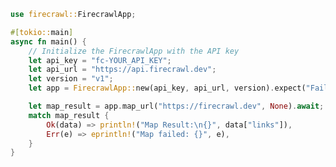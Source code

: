 ```rust
use firecrawl::FirecrawlApp;

#[tokio::main]
async fn main() {
    // Initialize the FirecrawlApp with the API key
    let api_key = "fc-YOUR_API_KEY";
    let api_url = "https://api.firecrawl.dev";
    let version = "v1";
    let app = FirecrawlApp::new(api_key, api_url, version).expect("Failed to initialize FirecrawlApp");

    let map_result = app.map_url("https://firecrawl.dev", None).await;
    match map_result {
        Ok(data) => println!("Map Result:\n{}", data["links"]),
        Err(e) => eprintln!("Map failed: {}", e),
    }
}
```